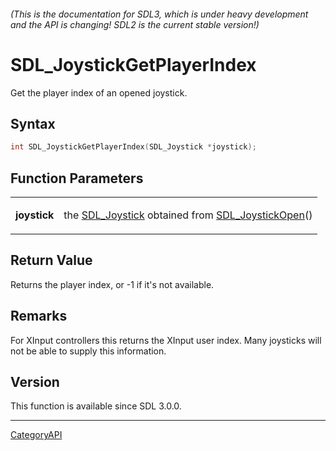 ====== (This is the documentation for SDL3, which is under heavy development and the API is changing! SDL2 is the current stable version!) ======
= SDL_JoystickGetPlayerIndex =

Get the player index of an opened joystick.

== Syntax ==

<syntaxhighlight lang='c'>
int SDL_JoystickGetPlayerIndex(SDL_Joystick *joystick);
</syntaxhighlight>

== Function Parameters ==

{|
|'''joystick'''
|the [[SDL_Joystick]] obtained from [[SDL_JoystickOpen]]()
|}

== Return Value ==

Returns the player index, or -1 if it's not available.

== Remarks ==

For XInput controllers this returns the XInput user index. Many joysticks
will not be able to supply this information.

== Version ==

This function is available since SDL 3.0.0.

----
[[CategoryAPI]]


